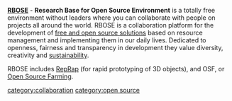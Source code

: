 [http://rbose.org/ '''RBOSE'''] - '''Research Base for Open Source Environment''' is a totally free environment without leaders where you can collaborate with people on projects all around the world. RBOSE is a collaboration platform for the development of [[free and open source solutions]] based on resource management and implementing them in our daily lives. Dedicated to openness, fairness and transparency in development they value diversity, creativity and [[sustainability]].

RBOSE includes [[RepRap]] (for rapid prototyping of 3D objects), and OSF, or [[Open Source Farming]].

{{stub}}

[[category:collaboration]]
[[category:open source]]